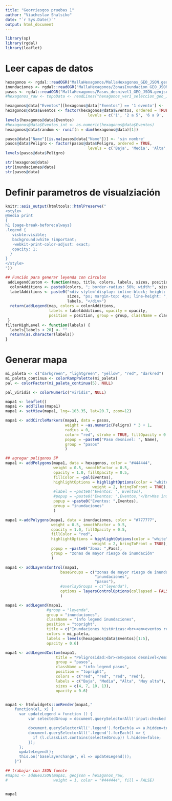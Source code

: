 ```yaml
---
title: "Georriesgos pruebas 1"
author: "Viacheslav Shalsiko"
date: "`r Sys.Date()`"
output: html_document
---
```


```r
library(sp)
library(rgdal)
library(leaflet)
```

# Leer capas de datos

```r
hexagonos <- rgdal::readOGR("MallaHexagonos/MallaHexagonos_GEO_JSON.geojson", encoding = 'UTF-8')
inundaciones <- rgdal::readOGR("MallaHexagonos/ZonasInundacion_GEO_JSON.geojson", encoding = 'UTF-8')
pasos <- rgdal::readOGR("MallaHexagonos/Pasos_desnivel1_GEO_JSON.geojson", encoding = 'UTF-8')
#hexagonos_raw <- topoData <- readLines("hexagonos_ver1_seleccion_geo_JSON.geojson") %>% paste(collapse = "\n") 

hexagonos@data["Eventos"][hexagonos@data["Eventos"] == '1 evento'] <- '1'
hexagonos@data$Eventos <- factor(hexagonos@data$Eventos, ordered = TRUE,
                                    levels = c('1', '2 a 5', '6 a 9', '10 a 30', 'Mas de 30'))
levels(hexagonos@data$Eventos)
#hexagonos@data$Eventos_int <- as.numeric(hexagonos@data$Eventos)
hexagonos@data$random <- runif(n = dim(hexagonos@data)[1])

pasos@data["Name"][is.na(pasos@data["Name"])] <- 'sin nombre'
pasos@data$Peligro <- factor(pasos@data$Peligro, ordered = TRUE,
                                    levels = c('Baja', 'Media', 'Alta', 'Muy alta'))
levels(pasos@data$Peligro)

str(hexagonos@data)
str(inundaciones@data)
str(pasos@data)
```

# Definir parametros de visualziación

```r
knitr::asis_output(htmltools::htmlPreserve("
<style>
@media print
{
h1 {page-break-before:always}
.legend {
   visble:visible;
   background:white !important;
   -webkit-print-color-adjust: exact;
   opacity: 1;
  }
}
</style>
"))

## Función para generar leyenda con circulos
 addLegendCustom <- function(map, title, colors, labels, sizes, position, group, className, opacity = 0.5) {
  colorAdditions <- paste0(colors, "; border-radius: 50%; width:", sizes, "px; height:", sizes, "px")
  labelAdditions <- paste0("<div style='display: inline-block; height: ", 
                           sizes, "px; margin-top: 4px; line-height: ", sizes, "px;'>", 
                           labels, "</div>")
  return(addLegend(map, colors = colorAdditions, 
                   labels = labelAdditions, opacity = opacity, 
                   position = position, group = group, className = className, title = title))
 }
filterHighLevel <- function(labels) {
  labels[labels < 20] <- ""
  return(as.character(labels))
}
```

# Generar mapa

```r
mi_paleta <- c("darkgreen", "lightgreen", "yellow", "red", "darkred")
mi_paleta_continua <- colorRampPalette(mi_paleta)
pal <- colorFactor(mi_paleta_continua(5), NULL)

pal_viridis <- colorNumeric("viridis", NULL)

mapa1 <- leaflet()
mapa1 <- addTiles(mapa1)
mapa1 <- setView(mapa1, lng=-103.35, lat=20.7, zoom=12)

mapa1 <- addCircleMarkers(mapa1, data = pasos,
                          weight = ~as.numeric(Peligro) * 3 + 1,
                          radius = 0, 
                          color= "red", stroke = TRUE, fillOpacity = 0.8,
                          popup = ~paste0("Paso desnivel: ", Name),
                          group = "pasos"
                          )

## agregar poligonos SP
mapa1 <- addPolygons(mapa1, data = hexagonos, color = "#444444", 
                     weight = 0.5, smoothFactor = 0.5, 
                     opacity = 1.0, fillOpacity = 0.5,
                     fillColor = ~pal(Eventos),
                     highlightOptions = highlightOptions(color = "white", 
                                      weight = 2, bringToFront = TRUE),
                     #label = ~paste0("Eventos: ", Eventos),
                     #popup = ~paste0("Eventos: ",Eventos,"</br>Mas información: <a href=", Eventos, ">", formatC(10000*random, big.mark = ","), "</a>")
                     popup = ~paste0("Eventos: ",Eventos),
                     group = "inundaciones"
                     )

mapa1 <-addPolygons(mapa1, data = inundaciones, color = "#777777",
                    weight = 0.5, smoothFactor = 0.5,
                    opacity = 1.0, fillOpacity = 0.5,
                    fillColor = "red",
                    highlightOptions = highlightOptions(color = "white", 
                                      weight = 2, bringToFront = TRUE),
                    popup = ~paste0("Zona: ",Pass),
                    group = "zonas de mayor riesgo de inundación"
                    )

mapa1 <- addLayersControl(mapa1,
                        baseGroups = c("zonas de mayor riesgo de inundación",
                                       "inundaciones",
                                       "pasos"),
                        #overlayGroups = c("leyenda"),
                        options = layersControlOptions(collapsed = FALSE)
                        )

mapa1 <- addLegend(mapa1,
                  #group = "leyenda",
                  group = "inundaciones",
                  className = "info legend inundaciones",
                  position = "topright",
                  title = c("Inundaciones históricas:<br><em>eventos registrados</em>"),
                  colors = mi_paleta,
                  labels = levels(hexagonos@data$Eventos)[1:5],
                  opacity = 0.6)

mapa1 <- addLegendCustom(mapa1, 
                      title = "Peligrosidad:<br><em>pasos desnivel</em>",
                      group = "pasos",
                      className = "info legend pasos",
                      position = "topright",
                      colors = c("red", "red", "red", "red"), 
                      labels = c("Baja", "Media", "Alta", "Muy alta"), 
                      sizes = c(4, 7, 10, 13),
                      opacity = 0.6)


mapa1 <- htmlwidgets::onRender(mapa1,"
    function(el, x) {
      var updateLegend = function () {
          var selectedGroup = document.querySelectorAll('input:checked')[0].nextSibling.innerText.substr(1);

          document.querySelectorAll('.legend').forEach(a => a.hidden=true);
          document.querySelectorAll('.legend').forEach(l => {
            if (l.classList.contains(selectedGroup)) l.hidden=false;
          });
      };
      updateLegend();
      this.on('baselayerchange', el => updateLegend());
    }")

## trabajar con JSON fuente
#mapa1 <- addGeoJSON(mapa1, geojson = hexagonos_raw, 
#                    weight = 1, color = "#444444", fill = FALSE)


mapa1
```

